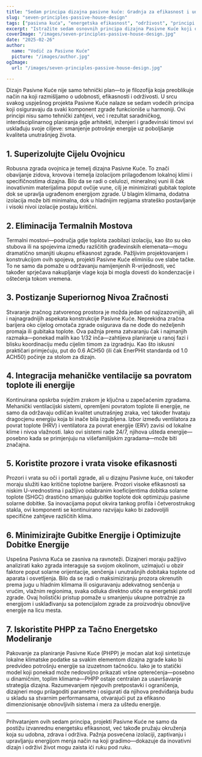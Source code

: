 ```yaml
---
title: "Sedam principa dizajna pasivne kuće: Gradnja za efikasnost i udobnost"
slug: "seven-principles-passive-house-design"
tags: ["pasivna kuća", "energetska efikasnost", "održivost", "principi dizajna"]
excerpt: "Istražite sedam osnovnih principa dizajna Pasivne Kuće koji osiguravaju superiornu energetsku efikasnost, izvanredan kvalitet unutrašnjeg vazduha i dugotrajnu udobnost u svakoj klimi."
coverImage: "/images/seven-principles-passive-house-design.jpg"
date: "2025-02-26"
author:
  name: "Vodič za Pasivne Kuće"
  picture: "/images/author.jpg"
ogImage:
  url: "/images/seven-principles-passive-house-design.jpg"

---
```

Dizajn Pasivne Kuće nije samo tehnički plan—to je filozofija koja preoblikuje način na koji razmišljamo o udobnosti, efikasnosti i održivosti. U srcu svakog uspješnog projekta Pasivne Kuće nalaze se sedam vodećih principa koji osiguravaju da svaki komponent zgrade funkcioniše u harmoniji. Ovi principi nisu samo tehnički zahtjevi, već i rezultat saradničkog, interdisciplinarnog planiranja gdje arhitekti, inženjeri i građevinski timovi svi usklađuju svoje ciljeve: smanjenje potrošnje energije uz poboljšanje kvaliteta unutrašnjeg života.

## 1. Superizolujte Cijelu Ovojnicu

Robusna zgrada ovojnica je temelj dizajna Pasivne Kuće. To znači obavijanje zidova, krovova i temelja izolacijom prilagođenom lokalnoj klimi i specifičnostima dizajna. Bilo da se radi o celulozi, mineralnoj vuni ili čak inovativnim materijalima poput ovčije vune, cilj je minimizirati gubitak toplote dok se upravlja ugrađenom energijom zgrade. U blagim klimama, dodatna izolacija može biti minimalna, dok u hladnijim regijama strateško postavljanje i visoki nivoi izolacije postaju kritični.
## 2. Eliminacija Termalnih Mostova

Termalni mostovi—područja gdje toplota zaobilazi izolaciju, kao što su oko stubova ili na spojevima između različitih građevinskih elemenata—mogu dramatično smanjiti ukupnu efikasnost zgrade. Pažljivim projektovanjem i konstrukcijom ovih spojeva, projekti Pasivne Kuće eliminišu ove slabe tačke. To ne samo da pomaže u održavanju namijenjenih R-vrijednosti, već također sprječava nakupljanje vlage koja bi mogla dovesti do kondenzacije i oštećenja tokom vremena.

## 3. Postizanje Superiornog Nivoa Zračnosti

Stvaranje zračnog zatvorenog prostora je možda jedan od najizazovnijih, ali i najnagradnijih aspekata konstrukcije Pasivne Kuće. Neprekidna zračna barijera oko cijelog omotača zgrade osigurava da ne dođe do neželjenih promaja ili gubitaka toplote. Ova pažnja prema zatvaranju čak i najmanjih razmaka—ponekad malih kao 1/32 inča—zahtijeva planiranje u ranoj fazi i blisku koordinaciju među cijelim timom za izgradnju. Kao što iskusni praktičari primjećuju, put do 0.6 ACH50 (ili čak EnerPHit standarda od 1.0 ACH50) počinje za stolom za dizajn.
## 4. Integracija mehaničke ventilacije sa povratom toplote ili energije

Kontinuirana opskrba svježim zrakom je ključna u zapečaćenim zgradama. Mehanički ventilacijski sistemi, opremljeni povratom toplote ili energije, ne samo da održavaju odličan kvalitet unutrašnjeg zraka, već također hvataju dragocjenu energiju koja bi inače bila izgubljena. Izbor između ventilatora za povrat toplote (HRV) i ventilatora za povrat energije (ERV) zavisi od lokalne klime i nivoa vlažnosti. Iako ovi sistemi rade 24/7, njihova ušteda energije—posebno kada se primjenjuju na višefamilijskim zgradama—može biti značajna.

## 5. Koristite prozore i vrata visoke efikasnosti

Prozori i vrata su oči i portali zgrade, ali u dizajnu Pasivne kuće, oni također moraju služiti kao kritične toplotne barijere. Prozori visoke efikasnosti sa niskim U-vrednostima i pažljivo odabranim koeficijentima dobitka solarne toplote (SHGC) drastično smanjuju gubitke toplote dok optimizuju pasivne solarne dobitke. Sa inovacijama poput okvira tankog profila i četverostrukog stakla, ovi komponenti se kontinuirano razvijaju kako bi zadovoljili specifične zahtjeve različitih klima.
## 6. Minimizirajte Gubitke Energije i Optimizujte Dobitke Energije

Uspešna Pasivna Kuća se zasniva na ravnoteži. Dizajneri moraju pažljivo analizirati kako zgrada interaguje sa svojom okolinom, uzimajući u obzir faktore poput solarne orijentacije, senčenja i unutrašnjih dobitaka toplote od aparata i osvetljenja. Bilo da se radi o maksimiziranju prozora okrenutih prema jugu u hladnim klimama ili osiguravanju adekvatnog senčenja u vrućim, vlažnim regionima, svaka odluka direktno utiče na energetski profil zgrade. Ovaj holistički pristup pomaže u smanjenju ukupne potražnje za energijom i usklađivanju sa potencijalom zgrade za proizvodnju obnovljive energije na licu mesta.

## 7. Iskoristite PHPP za Tačno Energetsko Modeliranje

Pakovanje za planiranje Pasivne Kuće (PHPP) je moćan alat koji sintetizuje lokalne klimatske podatke sa svakim elementom dizajna zgrade kako bi predvideo potrošnju energije sa izuzetnom tačnošću. Iako je to statički model koji ponekad može nedovoljno prikazati vršne opterećenja—posebno u dinamičnim, toplim klimama—PHPP ostaje centralan za usavršavanje strategija dizajna. Razumevanjem njegovih pretpostavki i ograničenja, dizajneri mogu prilagoditi parametre i osigurati da njihova predviđanja budu u skladu sa stvarnim performansama, otvarajući put za efikasno dimenzionisanje obnovljivih sistema i mera za uštedu energije.

---

Prihvatanjem ovih sedam principa, projekti Pasivne Kuće ne samo da postižu izvanrednu energetsku efikasnost, već takođe pružaju okruženja koja su udobna, zdrava i održiva. Pažnja posvećena izolaciji, zaptivanju i upravljanju energijom menja način na koji gradimo—dokazuje da inovativni dizajn i održivi život mogu zaista ići ruku pod ruku.
